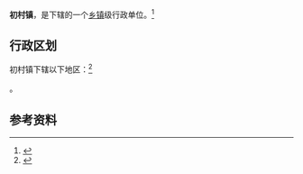 {{中国乡级行政区|37/10/02/108/000}}

'''初村镇'''，是{{PRC admin/fullname|37/10/02/108/000|3}}下辖的一个[[乡镇|乡镇]]级行政单位。<ref>{{PRC admin/ref sgc|{{PRC admin/parent|37/10/02/108/000}}}}</ref>

== 行政区划 ==

初村镇下辖以下地区：<ref>{{PRC admin/ref sgc|37/10/02/108/000}}</ref>

{{PRC admin/children|37/10/02/108/000}}。

== 参考资料 ==

{{reflist}}

{{行政区划小作品}}
{{PRC admin/navcat|37/10/02/108/000}}